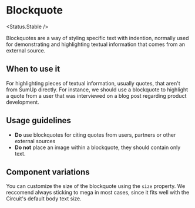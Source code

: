 

# Blockquote

<Status.Stable />

Blockquotes are a way of styling specific text with indention, normally used for demonstrating and highlighting textual information that comes from an external source.

<Story id="components-blockquote--base" />

<Props of={Blockquote} />

## When to use it

For highlighting pieces of textual information, usually quotes, that aren't from SumUp directly.
For instance, we should use a blockquote to highlight a quote from a user that was interviewed on a blog post regarding product development.

## Usage guidelines

- **Do** use blockquotes for citing quotes from users, partners or other external sources
- **Do not** place an image within a blockquote, they should contain only text.

## Component variations

You can customize the size of the blockquote using the `size` property.
We reccomend always sticking to mega in most cases, since it fits well with the Circuit's default body text size.

<Story id="components-blockquote--size" />
